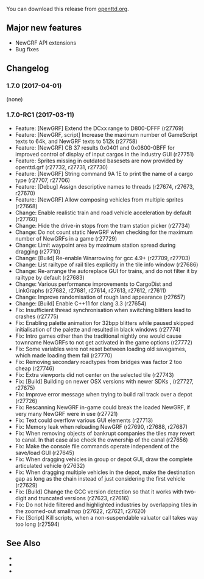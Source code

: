 {{en/-}}
{{en/OTTDVersions}}

{{en/release|prev=OpenTTD 1.6.1|next=OpenTTD 1.7.1|date=2017-04-01}}

You can download this release from [http://www.openttd.org/en/download-stable/1.7.0 openttd.org].

==Major new features==
* NewGRF API extensions
* Bug fixes

==Changelog==
=== 1.7.0 (2017-04-01) ===
(none)


=== 1.7.0-RC1 (2017-03-11) ===
* Feature: [NewGRF] Extend the DCxx range to D800-DFFF (r27769)
* Feature: [NewGRF, script] Increase the maximum number of GameScript texts to 64k, and NewGRF texts to 512k (r27758)
* Feature: [NewGRF] CB 37 results 0x0401 and 0x0800-0BFF for improved control of display of input cargos in the industry GUI (r27751)
* Feature: Sprites missing in outdated basesets are now provided by openttd.grf (r27732, r27731, r27730)
* Feature: [NewGRF] String command 9A 1E to print the name of a cargo type (r27707, r27706)
* Feature: [Debug] Assign descriptive names to threads {{en/Flyspray|6471}} (r27674, r27673, r27670)
* Feature: [NewGRF] Allow composing vehicles from multiple sprites (r27668)
* Change: Enable realistic train and road vehicle acceleration by default (r27760)
* Change: Hide the drive-in stops from the tram station picker (r27734)
* Change: Do not count static NewGRF when checking for the maximum number of NewGRFs in a game (r27729)
* Change: Limit waypoint area by maximum station spread during dragging (r27710)
* Change: [Build] Re-enable Wnarrowing for gcc 4.9+ {{en/Flyspray|6532}} (r27709, r27703)
* Change: List railtype of rail tiles explicitly in the tile info window (r27686)
* Change: Re-arrange the autoreplace GUI for trains, and do not filter it by railtype by default (r27683)
* Change: Various performance improvements to CargoDist and LinkGraphs (r27682, r27681, r27614, r27613, r27612, r27611)
* Change: Improve randomisation of rough land appearance (r27657)
* Change: [Build] Enable C++11 for clang 3.3 (r27654)
* Fix: Insufficient thread synchronisation when switching blitters lead to crashes {{en/Flyspray|6510}} (r27775)
* Fix: Enabling palette animation for 32bpp blitters while paused skipped initialisation of the palette and resulted in black windows {{en/Flyspray|5889}} (r27774)
* Fix: Intro games other than the traditional nightly one would cause townname NewGRFs to not get activated in the game options {{en/Flyspray|5819}} (r27772)
* Fix: Some variables were not reset between loading old savegames, which made loading them fail {{en/Flyspray|6540}} (r27770)
* Fix: Removing secondary roadtypes from bridges was factor 2 too cheap {{en/Flyspray|6538}} (r27746)
* Fix: Extra viewports did not center on the selected tile {{en/Flyspray|6537}} (r27743)
* Fix: [Build] Building on newer OSX versions with newer SDKs {{en/Flyspray|6295}}, {{en/Flyspray|6502}} (r27727, r27675)
* Fix: Improve error message when trying to build rail track over a depot  (r27726)
* Fix: Rescanning NewGRF in-game could break the loaded NewGRF, if very many NewGRF were in use (r27721)
* Fix: Text could overflow various GUI elements {{en/Flyspray|6527}} (r27713)
* Fix: Memory leak when reloading NewGRF (r27690, r27688, r27687)
* Fix: When removing objects of bankrupt companies the tiles may revert to canal. In that case also check the ownership of the canal {{en/Flyspray|6511}} (r27656)
* Fix: Make the console file commands operate independent of the save/load GUI (r27645)
* Fix: When dragging vehicles in group or depot GUI, draw the complete articulated vehicle (r27632)
* Fix: When dragging multiple vehicles in the depot, make the destination gap as long as the chain instead of just considering the first vehicle (r27629)
* Fix: [Build] Change the GCC version detection so that it works with two-digit and truncated versions {{en/Flyspray|6487}} (r27623, r27616)
* Fix: Do not hide filtered and highlighted industries by overlapping tiles in the zoomed-out smallmap (r27622, r27621, r27620)
* Fix: [Script] Kill scripts, when a non-suspendable valuator call takes way too long {{en/Flyspray|6473}} (r27594)

==See Also==
* {{en/Forum|topic=76150|Forum topic for 1.7.0}}
* {{en/OTTDNewsArticle|229|The 1.7.0 news article}}
* {{en/OTTDNewsArticle|228|The 1.7.0-RC1 news article}}